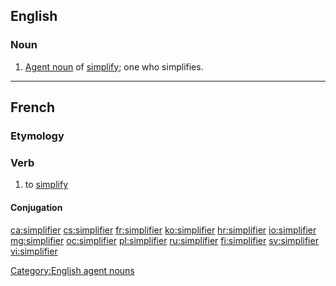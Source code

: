 ==English==

===Noun===
{{en-noun}}

# [[agent noun|Agent noun]] of [[simplify]]; one who simplifies.

[[Category:English agent nouns]]

----

==French==

===Etymology===
{{suffix|simple|ifier|lang=fr}}

===Verb===
{{fr-verb}}

# to [[simplify]]

====Conjugation====
{{fr-conj-er|simplifi}}

[[ca:simplifier]]
[[cs:simplifier]]
[[fr:simplifier]]
[[ko:simplifier]]
[[hr:simplifier]]
[[io:simplifier]]
[[mg:simplifier]]
[[oc:simplifier]]
[[pl:simplifier]]
[[ru:simplifier]]
[[fi:simplifier]]
[[sv:simplifier]]
[[vi:simplifier]]